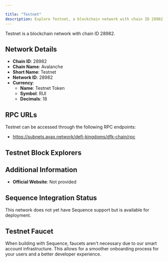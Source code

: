 ```yaml
---

title: "Testnet"
description: Explore Testnet, a blockchain network with chain ID 28982. Learn about its native currency, Testnet Token, and how to interact with the network.
---
```




Testnet is a blockchain network with chain ID 28982.

## Network Details

- **Chain ID**: 28982
- **Chain Name**: Avalanche
- **Short Name**: Testnet
- **Network ID**: 28982
- **Currency**: 
  - **Name**: Testnet Token
  - **Symbol**: RUI
  - **Decimals**: 18

## RPC URLs

Testnet can be accessed through the following RPC endpoints:

- https://subnets.avax.network/defi-kingdoms/dfk-chain/rpc

## Testnet Block Explorers



## Additional Information

- **Official Website**: Not provided

## Sequence Integration Status

This network does not yet have Sequence support but is available for deployment.

## Testnet Faucet

When building with Sequence, faucets aren't necessary due to our smart account infrastructure. This allows for a smoother onboarding process for your users and a better developer experience.
